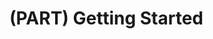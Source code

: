 # (PART) Getting Started {-}

<!-- This Rmd just creates a part heading in the table of contents -->